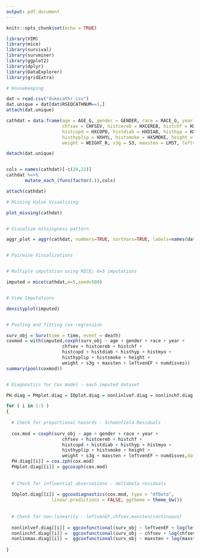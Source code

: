 ```yaml
---
output: pdf_document
---
```


```r
knitr::opts_chunk$set(echo = TRUE)
```

```r
library(VIM)
library(mice)
library(survival)
library(survminer)
library(ggplot2)
library(dplyr)
library(DataExplorer)
library(gridExtra)
```

```r

# Housekeeping

dat = read.csv("dukecathr.csv")
dat.unique = dat[dat$RSEQCATHNUM==1,]
attach(dat.unique)

cathdat = data.frame(age = AGE_G, gender = GENDER, race = RACE_G, year = YRCATH_G, 
                     chfsev = CHFSEV, histcereb = HXCEREB, histchf = HXCHF, 
                     histcopd = HXCOPD, histdiab = HXDIAB, histhyp = HXHTN, histmyo = HXMI, 
                     histhyplip = HXHYL, histsmoke = HXSMOKE, height = HEIGHT_R, 
                     weight = WEIGHT_R, s3g = S3, maxsten = LMST, leftvenEF = LVEF_R, numdisves = NUMDZV, death = DEATH, time = DAYS2LKA)

detach(dat.unique)


cols = names(cathdat)[-c(20,21)]
cathdat %<>%
       mutate_each_(funs(factor(.)),cols)

attach(cathdat)

```

```r


# Missing Value Visualizing

plot_missing(cathdat)


# Visualize missingness pattern 

aggr_plot = aggr(cathdat, numbers=TRUE, sortVars=TRUE, labels=names(data), cex.axis=.7, gap=3, ylab=c("Histogram of missing data","Pattern"),plot=TRUE)


# Pairwise Visualizations


# Multiple imputation using MICE; m=5 imputations

imputed = mice(cathdat,m=5,seed=500)


# View Imputations

densityplot(imputed)


# Pooling and fitting cox regression

surv_obj = Surv(time = time, event = death)
coxmod = with(imputed,coxph(surv_obj ~ age + gender + race + year + 
                     chfsev + histcereb + histchf + 
                     histcopd + histdiab + histhyp + histmyo + 
                     histhyplip + histsmoke + height + 
                     weight + s3g + maxsten + leftvenEF + numdisves))
summary(pool(coxmod))


# Diagnostics for Cox model - each imputed dataset

PH.diag = PHplot.diag = IOplot.diag = nonlinlvef.diag = nonlinchf.diag = nonlinmax.diag = vector(mode="list",length=5)

for ( i in 1:5 )
{
  
  # Check for proportional hazards - Schoenfield Residuals
  
  cox.mod = coxph(surv_obj ~ age + gender + race + year + 
                     chfsev + histcereb + histchf + 
                     histcopd + histdiab + histhyp + histmyo + 
                     histhyplip + histsmoke + height + 
                     weight + s3g + maxsten + leftvenEF + numdisves,data=complete(imputed,i))
  PH.diag[[i]] = cox.zph(cox.mod)
  PHplot.diag[[i]] = ggcoxzph(cox.mod)
  
  
  # Check for influential observations - deltabeta residuals
  
  IOplot.diag[[i]] = ggcoxdiagnostics(cox.mod, type = "dfbeta",
                 linear.predictions = FALSE, ggtheme = theme_bw())
  
  
  # Check for non-linearity - leftvenEF,chfsev,maxsten(continuous)
  
  nonlinlvef.diag[[i]] = ggcoxfunctional(surv_obj ~ leftvenEF + log(leftvenEF) + sqrt(leftvenEF), data = complete(imputed,i))
  nonlinchf.diag[[i]] =  ggcoxfunctional(surv_obj ~ chfsev + log(chfsev) + sqrt(chfsev), data = complete(imputed,i))
  nonlinmax.diag[[i]] =  ggcoxfunctional(surv_obj ~ maxsten + log(maxsten) + sqrt(maxsten), data = complete(imputed,i))
  
}





```

